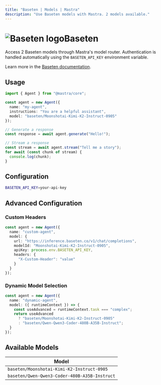 ```yaml
---
title: "Baseten | Models | Mastra"
description: "Use Baseten models with Mastra. 2 models available."
---
```


# <img src="https://models.dev/logos/baseten.svg" alt="Baseten logo" className="inline w-8 h-8 mr-2 align-middle dark:invert dark:brightness-0 dark:contrast-200" />Baseten

Access 2 Baseten models through Mastra's model router. Authentication is handled automatically using the `BASETEN_API_KEY` environment variable.

Learn more in the [Baseten documentation](https://docs.baseten.co/development/model-apis/overview).

## Usage

```typescript
import { Agent } from "@mastra/core";

const agent = new Agent({
  name: "my-agent",
  instructions: "You are a helpful assistant",
  model: "baseten/Moonshotai-Kimi-K2-Instruct-0905"
});

// Generate a response
const response = await agent.generate("Hello!");

// Stream a response
const stream = await agent.stream("Tell me a story");
for await (const chunk of stream) {
  console.log(chunk);
}
```

## Configuration

```bash
BASETEN_API_KEY=your-api-key
```

## Advanced Configuration

### Custom Headers

```typescript
const agent = new Agent({
  name: "custom-agent",
  model: {
    url: "https://inference.baseten.co/v1/chat/completions",
    modelId: "Moonshotai-Kimi-K2-Instruct-0905",
    apiKey: process.env.BASETEN_API_KEY,
    headers: {
      "X-Custom-Header": "value"
    }
  }
});
```

### Dynamic Model Selection

```typescript
const agent = new Agent({
  name: "dynamic-agent",
  model: ({ runtimeContext }) => {
    const useAdvanced = runtimeContext.task === "complex";
    return useAdvanced 
      ? "baseten/Moonshotai-Kimi-K2-Instruct-0905"
      : "baseten/Qwen-Qwen3-Coder-480B-A35B-Instruct";
  }
});
```

## Available Models

| Model |
|-------|
| `baseten/Moonshotai-Kimi-K2-Instruct-0905` |
| `baseten/Qwen-Qwen3-Coder-480B-A35B-Instruct` |
